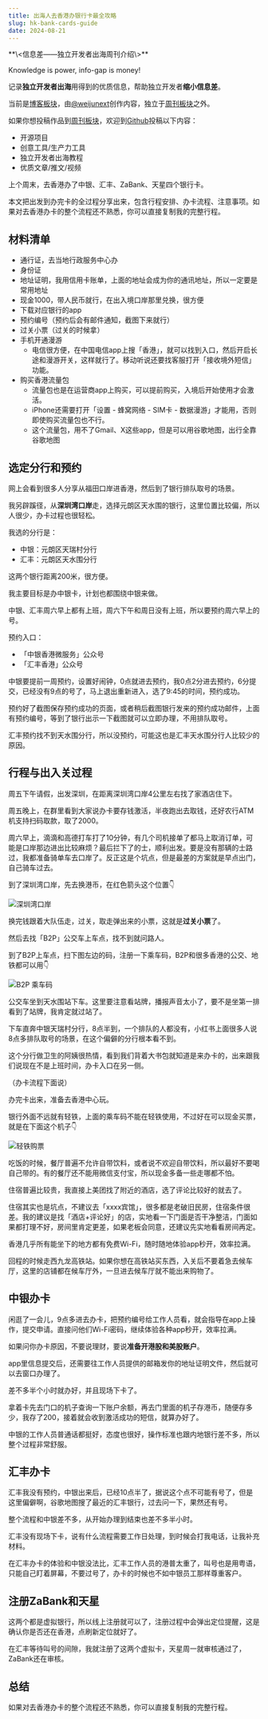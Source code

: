 ```yaml
---
title: 出海人去香港办银行卡最全攻略
slug: hk-bank-cards-guide
date: 2024-08-21
---
```


<Aside>
**\<信息差——独立开发者出海周刊介绍\>**

Knowledge is power, info-gap is money!

记录**独立开发者出海**用得到的优质信息，帮助独立开发者**缩小信息差**。

当前是[博客板块](/blogs)，由[@weijunext](https://x.com/intent/follow?screen_name=weijunext)创作内容，独立于[周刊板块](/)之外。

如果你想投稿作品到[周刊板块](/)，欢迎到[Github](https://github.com/weijunext/gap.weijunext.com/issues)投稿以下内容：
- 开源项目
- 创意工具/生产力工具
- 独立开发者出海教程
- 优质文章/推文/视频
</Aside>

上个周末，去香港办了中银、汇丰、ZaBank、天星四个银行卡。

本文把出发到办完卡的全过程分享出来，包含行程安排、办卡流程、注意事项。如果对去香港办卡的整个流程还不熟悉，你可以直接复制我的完整行程。

## 材料清单

- 通行证，去当地行政服务中心办
- 身份证
- 地址证明，我用信用卡账单，上面的地址会成为你的通讯地址，所以一定要是常用地址
- 现金1000，带人民币就行，在出入境口岸那里兑换，很方便
- 下载对应银行的app
- 预约编号（预约后会有邮件通知，截图下来就行）
- 过关小票（过关的时候拿）
- 手机开通漫游
  - 电信很方便，在中国电信app上搜「香港」，就可以找到入口，然后开启长途和漫游开关，这样就行了。移动听说还要找客服打开「接收境外短信」功能。
- 购买香港流量包
  - 流量包也是在运营商app上购买，可以提前购买，入境后开始使用才会激活。
  - iPhone还需要打开「设置 - 蜂窝网络 - SIM卡 - 数据漫游」才能用，否则即使购买流量包也不行。
  - 这个流量包，用不了Gmail、X这些app，但是可以用谷歌地图，出行全靠谷歌地图


## 选定分行和预约
网上会看到很多人分享从福田口岸进香港，然后到了银行排队取号的场景。

我另辟蹊径，从**深圳湾口岸**走，选择元朗区天水围的银行，这里位置比较偏，所以人很少，办卡过程也很轻松。

我选的分行是：

- 中银：元朗区天瑞村分行
- 汇丰：元朗区天水围分行

这两个银行距离200米，很方便。

我主要目标是办中银卡，计划也都围绕中银来做。

中银、汇丰周六早上都有上班，周六下午和周日没有上班，所以要预约周六早上的号。

预约入口：
- 「中银香港微服务」公众号
- 「汇丰香港」公众号

中银要提前一周预约，设置好闹钟，0点就进去预约，我0点2分进去预约，6分提交，已经没有9点的号了，马上退出重新进入，选了9:45的时间，预约成功。

预约好了截图保存预约成功的页面，或者稍后截图银行发来的预约成功邮件，上面有预约编号，等到了银行出示一下截图就可以立即办理，不用排队取号。

汇丰预约找不到天水围分行，所以没预约，可能这也是汇丰天水围分行人比较少的原因。

## 行程与出入关过程

周五下午请假，出发深圳，在距离深圳湾口岸4公里左右找了家酒店住下。

周五晚上，在群里看到大家说办卡要存钱激活，半夜跑出去取钱，还好农行ATM机支持扫码取款，取了2000。

周六早上，滴滴和高德打车打了10分钟，有几个司机接单了都马上取消订单，可能是口岸那边进出比较麻烦？最后拦下了的士，顺利出发。要是没有那辆的士路过，我都准备骑单车去口岸了。反正这是个坑点，但是最差的方案就是早点出门，自己骑车过去。

到了深圳湾口岸，先去换港币，在红色箭头这个位置👇

![深圳湾口岸](/assets/blogs/004/kouan.webp)

换完钱跟着大队伍走，过关，取走弹出来的小票，这就是**过关小票**了。

然后去找「B2P」公交车上车点，找不到就问路人。

到了B2P上车点，扫下图左边的码，注册一下乘车码，B2P和很多香港的公交、地铁都可以用👇

![B2P 乘车码](/assets/blogs/004/chengchema.webp)

公交车坐到天水围站下车。这里要注意看站牌，播报声音太小了，要不是坐第一排看到了站牌，我肯定就过站了。

下车直奔中银天瑞村分行，8点半到，一个排队的人都没有，小红书上面很多人说8点多排队取号的场景，在这个偏僻的分行根本看不到。

这个分行做卫生的阿姨很热情，看到我们背着大书包就知道是来办卡的，出来跟我们说现在不是上班时间，办卡入口在另一侧。

（办卡流程下面说）

办完卡出来，准备去香港中心玩。

银行外面不远就有轻铁，上面的乘车码不能在轻铁使用，不过好在可以现金买票，就是在下面这个机子👇

![轻铁购票](/assets/blogs/004/qingtiegoupiao.webp)

吃饭的时候，餐厅普遍不允许自带饮料，或者说不欢迎自带饮料，所以最好不要喝自己带的。有的餐厅还不能用微信支付宝，所以现金多备一些走哪都不怕。

住宿普遍比较贵，我直接上美团找了附近的酒店，选了评论比较好的就去了。

住宿其实也是坑点，不建议去「xxxx宾馆」，很多都是老破旧民房，住宿条件很差。我的建议是找「酒店+评论好」的店，实地看一下门面是否干净整洁，门面如果都打理不好，房间里肯定更差，如果老板会同意，还建议先实地看看房间再定。

香港几乎所有能坐下的地方都有免费Wi-Fi，随时随地体验app秒开，效率拉满。

回程的时候走西九龙高铁站。如果你想在高铁站买东西，入关后不要着急去候车厅，这里的店铺都在候车厅外，一旦进去候车厅就不能出来购物了。

## 中银办卡

闲逛了一会儿，9点多进去办卡，把预约编号给工作人员看，就会指导在app上操作，提交申请。直接问他们Wi-Fi密码，继续体验各种app秒开，效率拉满。

如果问你办卡原因，不要说理财，要说**准备开港股和美股账户**。

app里信息提交后，还需要往工作人员提供的邮箱发你的地址证明文件，然后就可以去窗口办理了。

差不多半个小时就办好，并且现场下卡了。

拿着卡先去门口的机子查询一下账户余额，再去门里面的机子存港币，随便存多少，我存了200，接着就会收到激活成功的短信，就算办好了。

中银的工作人员普通话都挺好，态度也很好，操作标准也跟内地银行差不多，所以整个过程非常舒服。

## 汇丰办卡

汇丰我没有预约，中银出来后，已经10点半了，据说这个点不可能有号了，但是这里偏僻啊，谷歌地图搜了最近的汇丰银行，过去问一下，果然还有号。

整个流程和中银差不多，从开始办理到结束也差不多半小时。

汇丰没有现场下卡，说有什么流程需要工作日处理，到时候会打我电话，让我补充材料。

在汇丰办卡的体验和中银没法比，汇丰工作人员的港普太重了，叫号也是用粤语，只能自己盯着屏幕，不要过号了，办卡的时候也不如中银员工那样尊重客户。

## 注册ZaBank和天星

这两个都是虚拟银行，所以线上注册就可以了，注册过程中会弹出定位提醒，这是确认你是否还在香港，点刷新定位就好了。

在汇丰等待叫号的间隙，我就注册了这两个虚拟卡，天星周一就审核通过了，ZaBank还在审核。

## 总结

如果对去香港办卡的整个流程还不熟悉，你可以直接复制我的完整行程。

